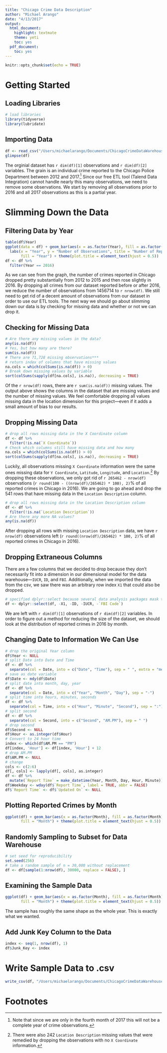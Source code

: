 ```yaml
---
title: "Chicago Crime Data Description"
author: "Michael Arango"
date: "4/13/2017"
output:
  html_document:
    highlight: textmate
    theme: yeti
    toc: yes
  pdf_document:
    toc: yes
---
```


```r
knitr::opts_chunk$set(echo = TRUE)
```

# Getting Started 

## Loading Libraries
```r
# load libraries
library(tidyverse)
library(lubridate)
```

## Importing Data
```r
df <- read_csv("/Users/michaelarango/Documents/ChicagoCrimeDataWarehouse/Data/Chicago_Crimes_2012_to_2017.csv")
glimpse(df)
```

The orginial dataset has `r dim(df)[1]` observations and `r dim(df)[2]` variables. The grain is an individual crime reported to the Chicago Police Department between 2012 and 2017.[^1] Since our free ETL tool (Talend Data Integration) cannot handle nearly this many observations, we need to remove some observations. We start by removing all observations prior to 2016 and all 2017 observations as this is a partial year. 

# Slimming Down the Data

## Filtering Data by Year
```r
table(df$Year)
ggplot(data = df) + geom_bar(aes(x = as.factor(Year), fill = as.factor(Year))) + 
  labs(x = "Year", y = "Number of Observations", title = "Number of Reported Crimes by Year", 
       fill = "Year") + theme(plot.title = element_text(hjust = 0.5)) 
df <- df %>% 
  filter(Year == 2016)
```

As we can see from the graph, the number of crimes reported in Chicago dropped pretty substantially from 2012 to 2015 and then rose slightly in 2016. By dropping all crimes from our dataset reported before or after 2016, we reduce the number of observations from 1456714 to `r nrow(df)`. We still need to get rid of a decent amount of observations from our dataset in order to use our ETL tools. The next way we should go about slimming down our data is by checking for missing data and whether or not we can drop it. 

## Checking for Missing Data

```r
# Are there any missing values in the data?
any(is.na(df))
# Yes, but how many are there?
sum(is.na(df))
# There are 71,728 missing observations***
# return index of columns that have missing values 
na.cols = which(colSums(is.na(df)) > 0)
# Break down missing values by variable
sort(colSums(sapply(df[na.cols], is.na)), decreasing = TRUE)
```

Of the `r nrow(df)` rows, there are `r sum(is.na(df))` missing values. The output above shows the columns in the dataset that are missing values and the number of missing values. We feel comfortable dropping all values missing data in the location dimension for this project---even if it adds a small amount of bias to our results.  

## Dropping Missing Data 

```r
# drop all rows missing data in the X Coordinate column
df <- df %>% 
  filter(!is.na(`X Coordinate`))
# Check which columns still have missing data and how many
na.cols = which(colSums(is.na(df)) > 0)
sort(colSums(sapply(df[na.cols], is.na)), decreasing = TRUE)
```

Luckily, all observations missing `X Coordinate` information were the same ones missing data for `Y Coordinate`, `Latitude`, `Longitude`, and `Location`.[^2] By dropping these observations, we only got rid of `r 265462 - nrow(df)` observations (`r round(100 - ((nrow(df)/265462) * 100), 2)`% of all reported crimes in Chicago in 2016). We are going to go ahead and drop the 541 rows that have missing data in the `Location Description` column. 

```r
# drop all rows missing data in the Location Description column
df <- df %>% 
  filter(!is.na(`Location Description`))
# Are there any more NA values?
any(is.na(df))
```

After dropping all rows with missing `Location Description` data, we have `r nrow(df)` observations left (`r round((nrow(df)/265462) * 100, 2)`% of all reported crimes in Chicago in 2016). 

## Dropping Extraneous Columns

There are a few columns that we decided to drop because they don't necessarily fit into a dimension in our dimensional model for the data warehouse---`IUCR`, `ID`, and `FBI`. Additionally, when we imported the data from the csv, we saw there was an arbitrary row index `X1` that could also be dropped. 

```r
# specified dplyr::select because several data analysis packages mask the dplyr select command
df <- dplyr::select(df, -X1, -ID, -IUCR, -`FBI Code`)
```

We are left with `r dim(df)[1]` observations of `r dim(df)[2]` variables. In order to figure out a method for reducing the size of the dataset, we should look at the distribution of reported crimes in 2016 by month. 

## Changing Date to Information We Can Use

```r
# drop the original Year column
df$Year <- NULL
# split Date into Date and Time
df <- df %>% 
  separate(col = Date, into = c("Date", "Time"), sep = " ", extra = "merge")
# save as date variable
df$Date <- mdy(df$Date)
# split date into month, day, year
df <- df %>% 
  separate(col = Date, into = c("Year", "Month", "Day"), sep = "-")
# split time into hours, minutes, seconds
df <- df %>% 
  separate(col = Time, into = c("Hour", "Minute", "Second"), sep = ":")
# split second
df <- df %>% 
  separate(col = Second, into = c("Second", "AM.PM"), sep = " ")
# drop second
df$Second <- NULL
df$Hour <- as.integer(df$Hour)
# Convert to 24 hour time
index <- which(df$AM.PM == "PM")
df[index, 'Hour'] <- df[index, 'Hour'] + 12
# drop AM.PM
df$AM.PM <- NULL
# change 
cols <- c(2:6)
df[, cols] <- lapply(df[, cols], as.integer)
df <- df %>% 
  mutate(`Report Time` = make_datetime(Year, Month, Day, Hour, Minute))
df$Weekday <- wday(df$`Report Time`, label = TRUE, abbr = FALSE)
df$`Report Time` <- df$`Updated On` <- NULL
```

## Plotting Reported Crimes by Month
```r
ggplot(df) + geom_bar(aes(x = as.factor(Month), fill = as.factor(Month))) + labs(x = "Month", y = "Number of Reported Crimes", title = "Number of Reported Crimes by Month", 
       fill = "Month") + theme(plot.title = element_text(hjust = 0.5)) 
```

## Randomly Sampling to Subset for Data Warehouse
```r
# set seed for reproducibility 
set.seed(256)
# take a random sample of n = 30,000 without replacement
df <- df[sample(1:nrow(df), 30000, replace = FALSE), ]
```

## Examining the Sample Data

```r
ggplot(df) + geom_bar(aes(x = as.factor(Month), fill = as.factor(Month))) + labs(x = "Month", y = "Number of Reported Crimes", title = "Number of Reported Crimes by Month", 
       fill = "Month") + theme(plot.title = element_text(hjust = 0.5))
```

The sample has roughly the same shape as the whole year. This is exactly what we wanted.

## Add Junk Key Column to the Data

```r
index <- seq(1, nrow(df), 1)
df$Junk_Key <- index
```


# Write Sample Data to .csv

```r
write_csv(df, "/Users/michaelarango/Documents/ChicagoCrimeDataWarehouse/Data/ChicagoSample.csv")
```

# Footnotes

[^1]: Note that since we are only in the fourth month of 2017 this will not be a complete year of crime observations. 

[^2]: There were also 242 `Location Description` missing values that were remedied by dropping the observations with no `X Coordinate` information.
